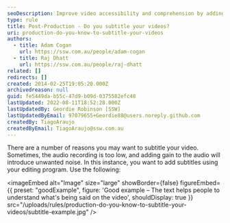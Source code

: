 ```yaml
---
seoDescription: Improve video accessibility and comprehension by adding subtitles that enhance audio clarity and provide a clear understanding of spoken dialogue.
type: rule
title: Post-Production - Do you subtitle your videos?
uri: production-do-you-know-to-subtitle-your-videos
authors:
  - title: Adam Cogan
    url: https://ssw.com.au/people/adam-cogan
  - title: Raj Dhatt
    url: https://ssw.com.au/people/raj-dhatt
related: []
redirects: []
created: 2014-02-25T19:05:20.000Z
archivedreason: null
guid: fe5449da-b55c-47d9-b09d-0375582efc48
lastUpdated: 2022-08-11T18:52:28.000Z
lastUpdatedBy: Geordie Robinson [SSW]
lastUpdatedByEmail: 97079655+Geordie88@users.noreply.github.com
createdBy: TiagoAraujo
createdByEmail: TiagoAraujo@ssw.com.au
---
```


There are a number of reasons you may want to subtitle your video. Sometimes, the audio recording is too low, and adding gain to the audio will introduce unwanted noise. In this instance, you want to add subtitles using your editing program.
Use the following:

<imageEmbed
  alt="Image"
  size="large"
  showBorder={false}
  figureEmbed={{
    preset: "goodExample",
    figure: 'Good example – The text helps people to understand what\'s being said on the video',
    shouldDisplay: true
  }}
  src="/uploads/rules/production-do-you-know-to-subtitle-your-videos/subtitle-example.jpg"
/>
